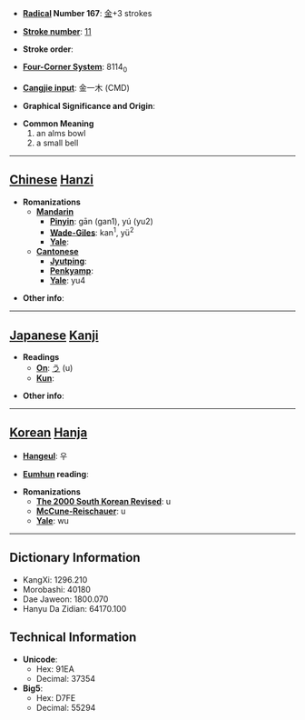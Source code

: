 * '''[[Wiktionary:Chinese radical index| Radical]] Number 167''': [[Wiktionary:Chinese radical index 金|金]]+3 strokes

* '''[[Wiktionary:Chinese total strokes index|Stroke number]]''': [[Wiktionary:Chinese total strokes index 11|11]]

* '''Stroke order''': 

* '''[[Wiktionary:Chinese four corner index|Four-Corner System]]''': 8114<sub>0</sub>

* '''[[Wiktionary:Chinese Cangjie index|Cangjie input]]''': 金一木 (CMD)

* '''Graphical Significance and Origin''': 

* '''Common Meaning'''
*#an alms bowl
*# a small bell


----

== [[Chinese]] [[Hanzi]] ==

* '''Romanizations'''
** '''[[Mandarin]]'''
*** '''[[Pinyin]]''': gān (gan1), yú (yu2)
*** '''[[Wade-Giles]]''': kan<sup>1</sup>, yü<sup>2</sup>
*** '''[[Yale]]''': 
** '''[[Cantonese]]'''
*** '''[[Jyutping]]''':
*** '''[[Penkyamp]]''': 
*** '''[[Yale]]''': yu4

* '''Other info''': 

----

== [[Japanese]] [[Kanji]] ==

* '''Readings'''
** '''[[On]]''': [[う]] (u)
** '''[[Kun]]''': 

* '''Other info''':  

----

== [[Korean]] [[Hanja]] ==

* '''[[Hangeul]]''': 우

* '''[[Eumhun]] reading''': 

* '''Romanizations'''
** '''[[The 2000 South Korean Revised Romanization|The 2000 South Korean Revised]]''': u
** '''[[McCune-Reischauer]]''': u
** '''[[Yale]]''': wu

----

== Dictionary Information ==

* KangXi: 1296.210
* Morobashi: 40180
* Dae Jaweon: 1800.070
* Hanyu Da Zidian: 64170.100

== Technical Information ==

* '''Unicode''':
** Hex: 91EA
** Decimal: 37354
* '''Big5''':
** Hex: D7FE
** Decimal: 55294